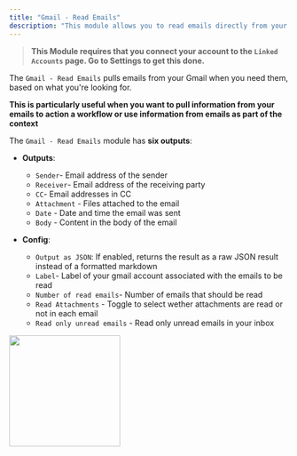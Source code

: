 ```yaml
---
title: "Gmail - Read Emails"
description: "This module allows you to read emails directly from your Gmail account"
---
```


> **This Module requires that you connect your account to the `Linked Accounts` page. Go to Settings to get this done.**

The `Gmail - Read Emails` pulls emails from your Gmail when you need them, based on what you're looking for.

**This is particularly useful when you want to pull information from your emails to action a workflow or use information from emails as part of the context**

The `Gmail - Read Emails` module has **six outputs**:

- **Outputs**:

  - `Sender`- Email address of the sender
  - `Receiver`- Email address of the receiving party
  - `CC`- Email addresses in CC
  - `Attachment` - Files attached to the email
  - `Date` - Date and time the email was sent
  - `Body` - Content in the body of the email

- **Config**:
  - `Output as JSON`: If enabled, returns the result as a raw JSON result instead of a formatted markdown
  - `Label`- Label of your gmail account associated with the emails to be read
  - `Number of read emails`- Number of emails that should be read
  - `Read Attachments` - Toggle to select wether attachments are read or not in each email
  - `Read only unread emails` - Read only unread emails in your inbox

<img height="200" src="/imags/GR.png" />
